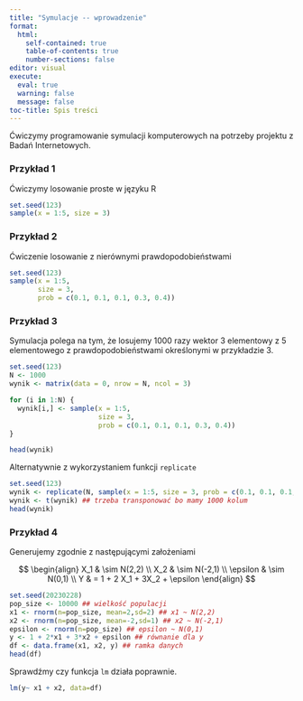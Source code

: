 ```yaml
---
title: "Symulacje -- wprowadzenie"
format: 
  html:
    self-contained: true
    table-of-contents: true
    number-sections: false
editor: visual
execute: 
  eval: true
  warning: false
  message: false
toc-title: Spis treści
---
```


Ćwiczymy programowanie symulacji komputerowych na potrzeby projektu z Badań Internetowych.

### Przykład 1

Ćwiczymy losowanie proste w języku R

```r
set.seed(123)
sample(x = 1:5, size = 3)
```

### Przykład 2

Ćwiczenie losowanie z nierównymi prawdopodobieństwami

```r
set.seed(123)
sample(x = 1:5,
       size = 3,
       prob = c(0.1, 0.1, 0.1, 0.3, 0.4))
```

### Przykład 3

Symulacja polega na tym, że losujemy 1000 razy wektor 3 elementowy z 5 elementowego z prawdopodobieństwami określonymi w przykładzie 3.

```r
set.seed(123)
N <- 1000
wynik <- matrix(data = 0, nrow = N, ncol = 3)

for (i in 1:N) {
  wynik[i,] <- sample(x = 1:5,
                      size = 3,
                      prob = c(0.1, 0.1, 0.1, 0.3, 0.4))
}

head(wynik)
```

Alternatywnie z wykorzystaniem funkcji `replicate`

```r
set.seed(123)
wynik <- replicate(N, sample(x = 1:5, size = 3, prob = c(0.1, 0.1, 0.1, 0.3, 0.4)))
wynik <- t(wynik) ## trzeba transponować bo mamy 1000 kolum
head(wynik)
```
### Przykład 4

Generujemy zgodnie z następującymi założeniami

$$
\begin{align}
X_1 & \sim N(2,2) \\
X_2 & \sim N(-2,1) \\
\epsilon & \sim N(0,1) \\
Y & = 1 + 2 X_1 + 3X_2 + \epsilon
\end{align}
$$
```r
set.seed(20230228)
pop_size <- 10000 ## wielkość populacji
x1 <- rnorm(n=pop_size, mean=2,sd=2) ## x1 ~ N(2,2)
x2 <- rnorm(n=pop_size, mean=-2,sd=1) ## x2 ~ N(-2,1)
epsilon <- rnorm(n=pop_size) ## epsilon ~ N(0,1)
y <- 1 + 2*x1 + 3*x2 + epsilon ## równanie dla y 
df <- data.frame(x1, x2, y) ## ramka danych
head(df)
```
Sprawdźmy czy funkcja `lm` działa poprawnie.

```r
lm(y~ x1 + x2, data=df)
```

